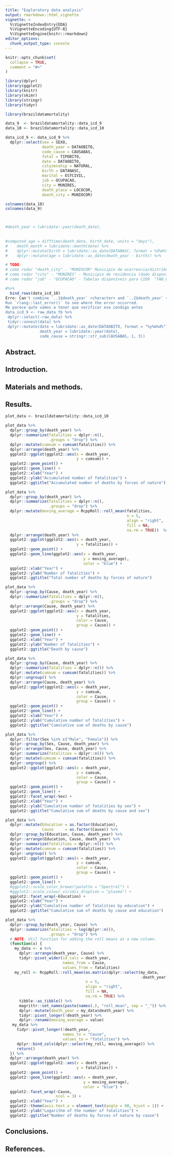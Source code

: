 ```yaml
---
title: "Exploratory data analysis"
output: rmarkdown::html_vignette
vignette: >
  %\VignetteIndexEntry{EDA}
  %\VignetteEncoding{UTF-8}
  %\VignetteEngine{knitr::rmarkdown}
editor_options: 
  chunk_output_type: console
---
```


```r
knitr::opts_chunk$set(
  collapse = TRUE,
  comment = "#>"
)
```

```r

library(dplyr)
library(ggplot2)
library(knitr)
library(skimr)
library(stringr)
library(tidyr)

library(brazildatamortality)


```


```r

data_9  <- brazildatamortality::data_icd_9
data_10 <- brazildatamortality::data_icd_10

data_icd_9 <- data_icd_9 %>%
  dplyr::select(sex = SEXO, 
                death_year = DATAOBITO, 
                code_cause = CAUSABAS, 
                fetal = TIPOBITO, 
                date = DATAOBITO, 
                cityzenship = NATURAL, 
                birth = DATANASC, 
                marital = ESTCIVIL, 
                job = OCUPACAO, 
                city = MUNIRES, 
                death_place = LOCOCOR, 
                death_city = MUNIOCOR)

colnames(data_10)
colnames(data_9)



#death_year = lubridate::year(death_date),
   
   
#computed_age = difftime(death_date, birth_date, units = "days"),
#    death_month = lubridate::month(date) %>%
#    dplyr::mutate(birth = lubridate::as_date(DATANASC, format = %d%m%Y)) %>%
#    dplyr::mutate(age = lubridate::as_date(death_year - birth)) %>%

# TODO:
# como rodar "death_city" - "MUNIOCOR" Municipio de ocorrencia/distribuição no território (dado disponivel no IBGE)
# como rodar "city" - "MUNIRES" - Municipio de residencia (dado disponivel no IBGE)
# como rodar "job" - "OCUPACAO" - Tabelas disponíveis para CID9  "TAB_OCUP.csv" e CID10 "TABOCUP.csv"

#%>%
  bind_rows(data_icd_10)
Erro: Can't combine `..1$death_year` <character> and `..2$death_year` <double>.
Run `rlang::last_error()` to see where the error occurred.
Me parece qute vamos a tener que verificar ese condigo antes
data_icd_9 <- raw_data_tb %>%
 dplyr::select(-raw_data) %>%
 tidyr::unnest(data) %>%
 dplyr::mutate(date = lubridate::as_date(DATAOBITO, format = "%y%m%d%"),
               death_year = lubridate::year(date),
               code_cause = stringr::str_sub(CAUSABAS, 1, 3))

```

## Abstract.

## Introduction.

## Materials and methods.

## Results.

```r

plot_data <- brazildatamortality::data_icd_10

plot_data %>%
  dplyr::group_by(death_year) %>%
  dplyr::summarize(fatalities = dplyr::n(), 
                   .groups = "drop") %>%
  dplyr::mutate(cumsum = cumsum(fatalities)) %>%
  dplyr::arrange(death_year) %>%
  ggplot2::ggplot(ggplot2::aes(x = death_year,
                               y = cumsum)) +
  ggplot2::geom_point() +
  ggplot2::geom_line() +
  ggplot2::xlab("Year") +
  ggplot2::ylab("Accumulated number of fatalities") +
  ggplot2::ggtitle("Accumulated number of deaths by forces of nature")

```


```r

plot_data %>%
  dplyr::group_by(death_year) %>%
  dplyr::summarize(fatalities = dplyr::n(), 
                   .groups = "drop") %>%
  dplyr::mutate(moving_average = RcppRoll::roll_mean(fatalities, 
                                                     n = 5, 
                                                     align = "right", 
                                                     fill = NA,
                                                     na.rm = TRUE))  %>%
  dplyr::arrange(death_year) %>%
  ggplot2::ggplot(ggplot2::aes(x = death_year,
                               y = fatalities)) +
  ggplot2::geom_point() +
  ggplot2::geom_line(ggplot2::aes(x = death_year,
                                  y = moving_average),
                                  color = "blue") +
  ggplot2::xlab("Year") +
  ggplot2::ylab("Number of fatalities") +
  ggplot2::ggtitle("Total number of deaths by forces of nature")

```


```r

plot_data %>%
  dplyr::group_by(Cause, death_year) %>%
  dplyr::summarize(fatalities = dplyr::n(), 
                   .groups = "drop") %>%
  dplyr::arrange(Cause, death_year) %>%
  ggplot2::ggplot(ggplot2::aes(x = death_year,
                               y = fatalities,
                               color = Cause,
                               group = Cause)) +
  ggplot2::geom_point() +
  ggplot2::geom_line() +
  ggplot2::xlab("Year") +
  ggplot2::ylab("Number of fatalities") +
  ggplot2::ggtitle("Death by cause")

```

```r

plot_data %>%
  dplyr::group_by(Cause, death_year) %>%
  dplyr::summarize(fatalities = dplyr::n()) %>%
  dplyr::mutate(cumsum = cumsum(fatalities)) %>%
  dplyr::ungroup() %>%
  dplyr::arrange(Cause, death_year) %>%
  ggplot2::ggplot(ggplot2::aes(x = death_year,
                               y = cumsum,
                               color = Cause,
                               group = Cause)) +
  ggplot2::geom_point() +
  ggplot2::geom_line() +
  ggplot2::xlab("Year") +
  ggplot2::ylab("Cumulative number of fatalities") +
  ggplot2::ggtitle("Cumulative sum of deaths by cause")

```


```r

plot_data %>%
  dplyr::filter(Sex %in% c("Male", "Female")) %>%
  dplyr::group_by(Sex, Cause, death_year) %>%
  dplyr::arrange(Sex, Cause, death_year) %>%
  dplyr::summarize(fatalities = dplyr::n()) %>%
  dplyr::mutate(cumsum = cumsum(fatalities)) %>%
  dplyr::ungroup() %>%
  ggplot2::ggplot(ggplot2::aes(x = death_year,
                               y = cumsum,
                               color = Cause,
                               group = Cause)) +
  ggplot2::geom_point() +
  ggplot2::geom_line() +
  ggplot2::facet_wrap(~Sex) +
  ggplot2::xlab("Year") +
  ggplot2::ylab("Cumulative number of fatalities by sex") +
  ggplot2::ggtitle("Cumulative sum of deaths by cause and sex")

```


```r

plot_data %>%
  dplyr::mutate(Education = as.factor(Education),
                Cause     = as.factor(Cause)) %>%
  dplyr::group_by(Education, Cause, death_year) %>%
  dplyr::arrange(Education, Cause, death_year) %>%
  dplyr::summarize(fatalities = dplyr::n()) %>%
  dplyr::mutate(cumsum = cumsum(fatalities)) %>%
  dplyr::ungroup() %>%
  ggplot2::ggplot(ggplot2::aes(x = death_year,
                               y = cumsum,
                               color = Cause,
                               group = Cause)) +
  ggplot2::geom_point() +
  ggplot2::geom_line() +
  #ggplot2::scale_color_brewer(palette = "Spectral") + 
  #ggplot2::scale_colour_viridis_d(option = "plasma") +
  ggplot2::facet_wrap(~Education) +
  ggplot2::xlab("Year") +
  ggplot2::ylab("Cumulative number of fatalities by education") +
  ggplot2::ggtitle("Cumulative sum of deaths by cause and education")

```


```r

plot_data %>%
  dplyr::group_by(death_year, Cause) %>%
  dplyr::summarize(fatalities = log(dplyr::n()),
                   .groups = "drop") %>%
  # NOTE: Util function for adding the roll means as a new column.
  (function(x) {
    my_data <- x %>%
      dplyr::arrange(death_year, Cause) %>%
      tidyr::pivot_wider(id_cols = death_year,
                         names_from = Cause,
                         values_from = fatalities)
    my_roll <- RcppRoll::roll_mean(as.matrix(dplyr::select(my_data, 
                                                           -death_year)),
                                   n = 5,
                                   align = "right",
                                   fill = NA,
                                   na.rm = TRUE) %>%
      tibble::as_tibble() %>%
      magrittr::set_names(paste(names(.), "roll_mean", sep = "_")) %>%
      dplyr::mutate(death_year = my_data$death_year) %>%
      tidyr::pivot_longer(!death_year) %>%
      dplyr::rename(moving_average = value)
   my_data %>%
     tidyr::pivot_longer(!death_year,
                         names_to = "Cause",
                         values_to = "fatalities") %>%
     dplyr::bind_cols(dplyr::select(my_roll, moving_average)) %>%
     return()
  }) %>%
  dplyr::arrange(death_year) %>%
  ggplot2::ggplot(ggplot2::aes(x = death_year,
                               y = fatalities)) +
  ggplot2::geom_point() +
  ggplot2::geom_line(ggplot2::aes(x = death_year,
                                  y = moving_average),
                                  color = "blue") +
  ggplot2::facet_wrap(~Cause,
                      ncol = 3) +
  ggplot2::xlab("Year") +
  ggplot2::theme(axis.text.x = element_text(angle = 90, hjust = 1)) +
  ggplot2::ylab("Logarithm of the number of fatalities") +
  ggplot2::ggtitle("Number of deaths by forces of nature by cause")

```

## Conclusions.

## References.
